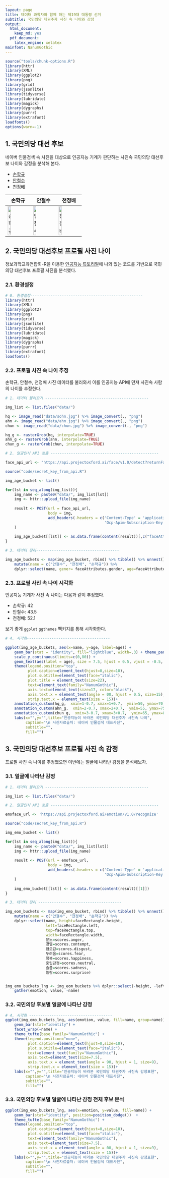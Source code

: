 ```yaml
---
layout: page
title: 데이터 과학자와 함께 하는 제19대 대통령 선거
subtitle: 국민의당 대권주자 사진 속 나이와 감정
output:
  html_document: 
    keep_md: yes
  pdf_document:
    latex_engine: xelatex
mainfont: NanumGothic
---
```


```r
source("tools/chunk-options.R")
library(httr)
library(XML)
library(ggplot2)
library(png)
library(grid)
library(jsonlite)
library(tidyverse)
library(lubridate)
library(magick)
library(dygraphs)
library(purrr)
library(extrafont)
loadfonts()
options(warn=-1)
```

## 1. 국민의당 대선 후보 

네이버 인물검색 속 사진을 대상으로 인공지능 기계가 판단하는 사진속 국민의당 대선후보 나이와 감정을 분석해 본다.

- [손학규](https://search.naver.com/search.naver?where=nexearch&query=%EC%86%90%ED%95%99%EA%B7%9C&sm=top_hty&fbm=0&ie=utf8)
- [안철수](https://search.naver.com/search.naver?where=nexearch&query=%EC%95%88%EC%B2%A0%EC%88%98&sm=top_hty&fbm=1&ie=utf8)
- [천정배](https://search.naver.com/search.naver?where=nexearch&query=%EC%B2%9C%EC%A0%95%EB%B0%B0&sm=top_hty&fbm=1&ie=utf8)

|                   손학규                             |                        안철수                       |                       천정배                        |
|------------------------------------------------------|-----------------------------------------------------|-----------------------------------------------------|
| <img src="data/sohn.jpg" alt="손학규" width="37%" /> | <img src="data/ahn.jpg" alt="안철수" width="37%" /> | <img src="data/chun.jpg" alt="천정배" width="37%" />|



## 2. 국민의당 대선후보 프로필 사진 나이

정보과학교육연합회-R을 이용한 [인공지능 튜토리얼](http://statkclee.github.io/deep-learning/ms-oxford-kcode-tutorial.html)에 나와 있는 코드를 기반으로 
국민의당 대선후보 프로필 사진을 분석했다.

### 2.1. 환경설정

``` r
# 0. 환경설정--------------------------------------------------
library(httr)
library(XML)
library(ggplot2)
library(png)
library(grid)
library(jsonlite)
library(tidyverse)
library(lubridate)
library(magick)
library(dygraphs)
library(purrr)
library(extrafont)
loadfonts()
```

### 2.2. 프로필 사진 속 나이 추정

손학규, 안철수, 천정배 사진 데이터를 불러와서 이를 인공지능 API에 던져
사진속 사람의 나이를 추정한다.

``` r
# 1. 데이터 불러오기 ----------------------------------------------

img_list <- list.files("data/")

hq <- image_read("data/sohn.jpg") %>% image_convert(., "png")
ahn <- image_read("data/ahn.jpg") %>% image_convert(., "png")
chun <- image_read("data/chun.jpg") %>% image_convert(., "png")

hq_g <- rasterGrob(hq, interpolate=TRUE)
ahn_g <- rasterGrob(ahn, interpolate=TRUE)
chun_g <- rasterGrob(chun, interpolate=TRUE)

# 2. 얼굴인식 API 호출 ------------------------------------------------

face_api_url <- "https://api.projectoxford.ai/face/v1.0/detect?returnFaceAttributes=age,gender"

source("code/secret_key_from_api.R")

img_age_bucket <- list()

for(lst in seq_along(img_list)){
    img_name <- paste0("data/", img_list[lst])
    img <- httr::upload_file(img_name)
    
    result <- POST(url = face_api_url,
                   body = img,
                   add_headers(.headers = c('Content-Type' = 'application/octet-stream',
                                            'Ocp-Apim-Subscription-Key' = face_key))
    )
    
    img_age_bucket[[lst]] <- as.data.frame(content(result))[,c("faceAttributes.gender", "faceAttributes.age")]
}

# 3. 데이터 정리-------------------------------------

img_age_buckets <- map(img_age_bucket, rbind) %>% tibble() %>% unnest() %>% 
    mutate(name = c("안철수", "천정배", "손학규")) %>% 
    dplyr::select(name, gener= faceAttributes.gender, age=faceAttributes.age)
```

### 2.3. 프로필 사진 속 나이 시각화

인공지능 기계가 사진 속 나이는 다음과 같이 추정했다.

- 손학규: 42
- 안철수: 43.5
- 천정배: 52.1

보기 좋게 `ggplot` `ggthemes` 팩키지를 통해 시각화한다.


``` r
# 4. 시각화-------------------------------------

ggplot(img_age_buckets, aes(x=name, y=age, label=age)) +
    geom_bar(stat = "identity", fill="lightblue", width=.3) + theme_pander(base_family='NanumGothic') + 
    scale_y_continuous(limits=c(0,80)) +
    geom_text(aes(label = age), size = 7.5, hjust = 0.5, vjust = -0.5, color="blue") +
    theme(legend.position="top", 
          plot.caption=element_text(hjust=0,size=10),
          plot.subtitle=element_text(face="italic"),
          plot.title = element_text(size=22),
          text=element_text(family="NanumGothic"), 
          axis.text=element_text(size=17, color="black"),
          axis.text.x = element_text(angle = 00, hjust = 0.5, size=15),
          strip.text.x = element_text(size = 15))+
    annotation_custom(hq_g,  xmin=1-0.7, xmax=1+0.7,  ymin=50, ymax=70) +
    annotation_custom(ahn_g,  xmin=2-0.7, xmax=2+0.7,  ymin=55, ymax=75) +
    annotation_custom(chun_g,  xmin=3-0.7, xmax=3+0.7,  ymin=65, ymax=85) +
    labs(x="",y="",title="인공지능이 바라본 국민의당 대권주자 사진속 나이",
         caption="\n 사진자료출처: 네이버 인물검색 대표사진",
         subtitle="",
         fill="")
```


## 3. 국민의당 대선후보 프로필 사진 속 감정

프로필 사진 속 나이를 추정했으면 이번에는 얼굴에 나타난 감정을 분석해보자.

### 3.1. 얼굴에 나타난 감정

``` r
# 1. 데이터 불러오기 ----------------------------------------------

img_list <- list.files("data/")

# 2. 얼굴인식 API 호출 ------------------------------------------------

emoface_url <- 'https://api.projectoxford.ai/emotion/v1.0/recognize'

source("code/secret_key_from_api.R")

img_emo_bucket <- list()

for(lst in seq_along(img_list)){
    img_name <- paste0("data/", img_list[lst])
    img <- httr::upload_file(img_name)
    
    result <- POST(url = emoface_url,
                   body = img,
                   add_headers(.headers = c('Content-Type' = 'application/octet-stream',
                                            'Ocp-Apim-Subscription-Key' = emotion_key))
    )
    
    img_emo_bucket[[lst]] <- as.data.frame(content(result)[[1]])
}

# 3. 데이터 정리 -------------------------------------

img_eom_buckets <- map(img_emo_bucket, rbind) %>% tibble() %>% unnest() %>% 
    mutate(name = c("안철수", "천정배", "손학규")) %>% 
    dplyr::select(name, height=faceRectangle.height,
                  left=faceRectangle.left,
                  top=faceRectangle.top,
                  width=faceRectangle.width,
                  분노=scores.anger,
                  경멸=scores.contempt,
                  혐오감=scores.disgust,
                  두려움=scores.fear,
                  행복=scores.happiness,
                  중립감정=scores.neutral,
                  슬픔=scores.sadness,
                  놀람=scores.surprise)


img_emo_buckets_lng <- img_eom_buckets %>% dplyr::select(-height, -left, -top, -width) %>% 
    gather(emotion, value, -name)
```

### 3.2. 국민의당 후보별 얼굴에 나타난 감정

``` r
# 4. 시각화 -------------------------------------
ggplot(img_emo_buckets_lng, aes(emotion, value, fill=name, group=name)) +
    geom_bar(stat="identity") +
    facet_wrap(~name) +
    theme_tufte(base_family="NanumGothic") +
    theme(legend.position="none", 
          plot.caption=element_text(hjust=0,size=10),
          plot.subtitle=element_text(face="italic"),
          text=element_text(family="NanumGothic"), 
          axis.text=element_text(size=7.5),
          axis.text.x = element_text(angle = 90, hjust = 1, size=9),
          strip.text.x = element_text(size = 15))+
    labs(x="",y="",title="인공지능이 바라본 국민의당 대권주자 사진속 감정표현",
         caption="\n 사진자료출처: 네이버 인물검색 대표사진",
         subtitle="",
         fill="")
```

### 3.3. 국민의당 후보별 얼굴에 나타난 감정 전체 후보 분석

``` r
ggplot(img_emo_buckets_lng, aes(x=emotion, y=value, fill=name)) +
    geom_bar(stat="identity", position=position_dodge())  +
    theme_tufte(base_family="NanumGothic") +
    theme(legend.position="top", 
          plot.caption=element_text(hjust=0,size=10),
          plot.subtitle=element_text(face="italic"),
          text=element_text(family="NanumGothic"), 
          axis.text=element_text(size=7.5),
          axis.text.x = element_text(angle = 00, hjust = 1, size=9),
          strip.text.x = element_text(size = 15))+
    labs(x="",y="",title="인공지능이 바라본 국민의당 대권주자 사진속 감정표현",
         caption="\n 사진자료출처: 네이버 인물검색 대표사진",
         subtitle="",
         fill="")
```



